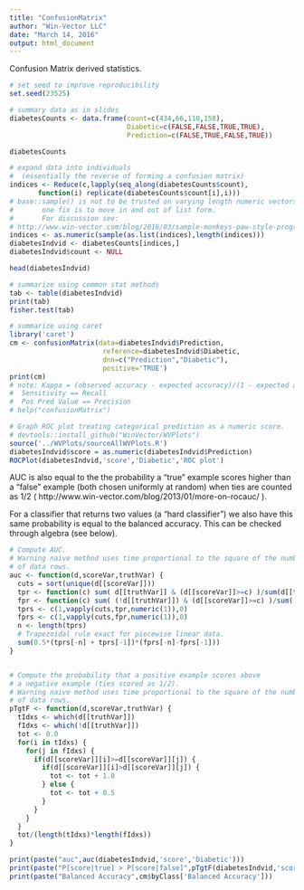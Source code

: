 ```yaml
---
title: "ConfusionMatrix"
author: "Win-Vector LLC"
date: "March 14, 2016"
output: html_document
---
```


Confusion Matrix derived statistics.

```r
# set seed to improve reproducibility
set.seed(23525)

# summary data as in slides
diabetesCounts <- data.frame(count=c(434,66,110,158),
                             Diabetic=c(FALSE,FALSE,TRUE,TRUE),
                             Prediction=c(FALSE,TRUE,FALSE,TRUE))

diabetesCounts

# expand data into individuals
#  (essentially the reverse of forming a confusion matrix)
indices <- Reduce(c,lapply(seq_along(diabetesCounts$count),
       function(i) replicate(diabetesCounts$count[i],i)))
# base::sample() is not to be trusted on varying length numeric vectors
#       one fix is to move in and out of list form.
#       For discussion see:
# http://www.win-vector.com/blog/2016/03/sample-monkeys-paw-style-programming-in-r/
indices <- as.numeric(sample(as.list(indices),length(indices)))
diabetesIndvid <- diabetesCounts[indices,]
diabetesIndvid$count <- NULL

head(diabetesIndvid)
```

```r
# summarize using common stat methods
tab <- table(diabetesIndvid)
print(tab)
fisher.test(tab)
```

```r
# summarize using caret
library('caret')
cm <- confusionMatrix(data=diabetesIndvid$Prediction,
                       reference=diabetesIndvid$Diabetic,
                       dnn=c("Prediction","Diabetic"),
                       positive='TRUE')
print(cm)
# note: Kappa = (observed accuracy - expected accuracy)/(1 - expected accuracy)
#  Sensitivity == Recall
#  Pos Pred Value == Precision
# help("confusionMatrix")
```

```r
# Graph ROC plot treating categorical prediction as a numeric score.
# devtools::install_github("WinVector/WVPlots")
source('../WVPlots/sourceAllWVPlots.R')
diabetesIndvid$score = as.numeric(diabetesIndvid$Prediction)
ROCPlot(diabetesIndvid,'score','Diabetic','ROC plot')
```

AUC is also equal to the the probability a "true" example scores higher than a
"false" example (both chosen uniformly at random) when ties are counted as 1/2 (
http://www.win-vector.com/blog/2013/01/more-on-rocauc/ ).

For a classifier that returns two values (a "hard classifier") we also have
this same probability is equal to the balanced accuracy.
This can be checked through algebra (see below).


```r
# Compute AUC.
# Warning naive method uses time proportional to the square of the number
# of data rows.
auc <- function(d,scoreVar,truthVar) {
  cuts = sort(unique(d[[scoreVar]]))
  tpr <- function(c) sum( d[[truthVar]] & (d[[scoreVar]]>=c) )/sum(d[[truthVar]])
  fpr <- function(c) sum( (!d[[truthVar]]) & (d[[scoreVar]]>=c) )/sum(!d[[truthVar]])
  tprs <- c(1,vapply(cuts,tpr,numeric(1)),0)
  fprs <- c(1,vapply(cuts,fpr,numeric(1)),0)
  n <- length(tprs)
  # Trapezoidal rule exact for piecewise linear data.
  sum(0.5*(tprs[-n] + tprs[-1])*(fprs[-n]-fprs[-1]))
}


# Compute the probability that a positive example scores above
# a negative example (ties scored as 1/2).
# Warning naive method uses time proportional to the square of the number
# of data rows.
pTgtF <- function(d,scoreVar,truthVar) {
  tIdxs <- which(d[[truthVar]])
  fIdxs <- which(!d[[truthVar]])
  tot <- 0.0
  for(i in tIdxs) {
    for(j in fIdxs) {
      if(d[[scoreVar]][i]>=d[[scoreVar]][j]) {
        if(d[[scoreVar]][i]>d[[scoreVar]][j]) {
          tot <- tot + 1.0
        } else {
          tot <- tot + 0.5
        }
      }
    }
  }
  tot/(length(tIdxs)*length(fIdxs))
}

print(paste("auc",auc(diabetesIndvid,'score','Diabetic')))
print(paste("P[score|true] > P[score|false]",pTgtF(diabetesIndvid,'score','Diabetic')))
print(paste("Balanced Accuracy",cm$byClass['Balanced Accuracy']))
```

